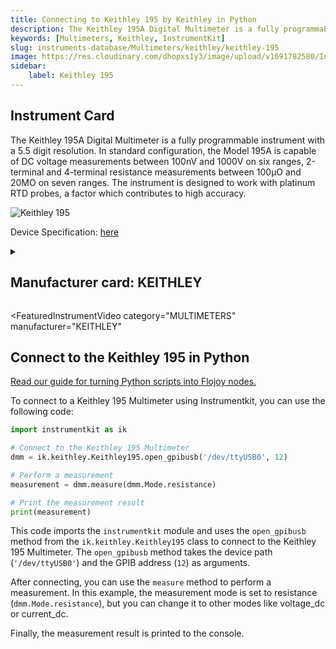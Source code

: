 ```yaml
---
title: Connecting to Keithley 195 by Keithley in Python
description: The Keithley 195A Digital Multimeter is a fully programmable instrument with a 5.5 digit resolution. In standard configuration, the Model 195A is capable of DC voltage measurements between 100nV and 1000V on six ranges, 2-terminal and 4-terminal resistance measurements between 100µO and 20MO on seven ranges. The instrument is designed to work with platinum RTD probes, a factor which contributes to high accuracy.
keywords: [Multimeters, Keithley, InstrumentKit] 
slug: instruments-database/Multimeters/keithley/keithley-195 
image: https://res.cloudinary.com/dhopxs1y3/image/upload/v1691782580/Instruments/Multimeters/Keithley-195/Keithley-195.jpg
sidebar:
    label: Keithley 195 
---
```



## Instrument Card

The Keithley 195A Digital Multimeter is a fully programmable instrument with a 5.5 digit resolution. In standard configuration, the Model 195A is capable of DC voltage measurements between 100nV and 1000V on six ranges, 2-terminal and 4-terminal resistance measurements between 100µO and 20MO on seven ranges. The instrument is designed to work with platinum RTD probes, a factor which contributes to high accuracy.

![Keithley 195](https://res.cloudinary.com/dhopxs1y3/image/upload/v1691782580/Instruments/Multimeters/Keithley-195/Keithley-195.jpg)

Device Specification: [here](https://chrisgrossman.com/manuals/keithley/KEITHLEY-195A-Datasheet.pdf)

<details style={{ marginTop: "15px"}}>
<summary><h2 style={{display:'inline'}}>Manufacturer card: KEITHLEY</h2></summary>

![KEITHLEY](https://res.cloudinary.com/dhopxs1y3/image/upload/v1692806202/Instruments/Vendor%20Logos/Keithley.png)

Keithley Instruments is a measurement and instrument company headquartered in Solon, Ohio, that develops, manufactures, markets, and sells data acquisition products, as well as complete systems for high-volume production and assembly testing.

- Headquarters: Cleveland, Ohio, United States
- Yearly Revenue (millions, USD): 110.6
- Vendor Website: [here](https://www.tek.com/en)

</details>


<FeaturedInstrumentVideo
  category="MULTIMETERS"
  manufacturer="KEITHLEY"
></FeaturedInstrumentVideo>

## Connect to the Keithley 195 in Python

[Read our guide for turning Python scripts into Flojoy nodes.](https://docs.flojoy.ai/contribution/blocks/custom-flojoy-block/)



<Tabs>
<TabItem value="Flojoy" label="Flojoy" className="flojoy-instrument-tabs">

<NodeCardCollection category="MULTIMETERS" manufacturer="Keithley"></NodeCardCollection>

</TabItem>
<TabItem value="InstrumentKit" label="InstrumentKit">

To connect to a Keithley 195 Multimeter using Instrumentkit, you can use the following code:

```python
import instrumentkit as ik

# Connect to the Keithley 195 Multimeter
dmm = ik.keithley.Keithley195.open_gpibusb('/dev/ttyUSB0', 12)

# Perform a measurement
measurement = dmm.measure(dmm.Mode.resistance)

# Print the measurement result
print(measurement)
```

This code imports the `instrumentkit` module and uses the `open_gpibusb` method from the `ik.keithley.Keithley195` class to connect to the Keithley 195 Multimeter. The `open_gpibusb` method takes the device path (`'/dev/ttyUSB0'`) and the GPIB address (`12`) as arguments.

After connecting, you can use the `measure` method to perform a measurement. In this example, the measurement mode is set to resistance (`dmm.Mode.resistance`), but you can change it to other modes like voltage_dc or current_dc.

Finally, the measurement result is printed to the console.

</TabItem>
</Tabs>